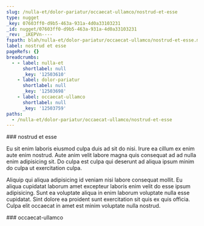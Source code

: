```yaml
---
slug: /nulla-et/dolor-pariatur/occaecat-ullamco/nostrud-et-esse
type: nugget
_key: 07603ff0-d9b5-463a-931a-4d0a33103231
_id: nugget/07603ff0-d9b5-463a-931a-4d0a33103231
_rev: _iKEPVn----
fspath: blah/nulla-et/dolor-pariatur/occaecat-ullamco/nostrud-et-esse.md
label: nostrud et esse
pageRefs: {}
breadcrumbs:
  - - label: nulla-et
      shortlabel: null
      _key: '12503610'
    - label: dolor-pariatur
      shortlabel: null
      _key: '12503698'
    - label: occaecat-ullamco
      shortlabel: null
      _key: '12503759'
paths:
  - /nulla-et/dolor-pariatur/occaecat-ullamco/nostrud-et-esse
---
```


<NuggetArea>
<Nugget slug="/nulla-et/dolor-pariatur/occaecat-ullamco/nostrud-et-esse" type="nugget" _key="07603ff0-d9b5-463a-931a-4d0a33103231" _id="nugget/07603ff0-d9b5-463a-931a-4d0a33103231" _rev="_iKEPVn----" fspath="blah/nulla-et/dolor-pariatur/occaecat-ullamco/nostrud-et-esse.md" label="nostrud et esse" paths="/nulla-et/dolor-pariatur/occaecat-ullamco/nostrud-et-esse">
<NuggetBody>
### nostrud et esse

Eu sit enim laboris eiusmod culpa duis ad sit do nisi. Irure ea cillum ex enim aute enim nostrud. Aute anim velit labore magna quis consequat ad ad nulla enim adipisicing sit. Do culpa est culpa qui deserunt ad aliqua ipsum minim do culpa ut exercitation culpa.

Aliquip qui aliqua adipisicing id veniam nisi labore consequat mollit. Eu aliqua cupidatat laborum amet excepteur laboris enim velit do esse ipsum adipisicing. Sunt ea voluptate aliqua in enim laborum voluptate nulla esse cupidatat. Sint dolore ea proident sunt exercitation sit quis ex quis officia. Culpa elit occaecat in amet est minim voluptate nulla nostrud.

</NuggetBody>
<Breadcrumbs>
<Crumbs>
<Crumb _key="12503610" label="nulla-et" /><Crumb _key="12503698" label="dolor-pariatur" /><Crumb _key="12503759" label="occaecat-ullamco" />
</Crumbs>
</Breadcrumbs>
</Nugget>

<NuggetsInbound>
</NuggetsInbound>
<NuggetsOutbound>
</NuggetsOutbound>
</NuggetArea>
<PassagesInbound>
<Passage direction="inbound" type="passage" _key="12503759" _id="passage/12503759" _rev="_iKEPVm6---" label="occaecat-ullamco" passage="occaecat-ullamco" fspath="blah/nulla-et/dolor-pariatur/occaecat-ullamco" paths="/nulla-et/dolor-pariatur/occaecat-ullamco" slug="/nulla-et/dolor-pariatur/occaecat-ullamco">
<NuggetBody>
### occaecat-ullamco

</NuggetBody>
<Breadcrumbs>
<Crumbs>
<Crumb _key="12503610" label="nulla-et" /><Crumb _key="12503698" label="dolor-pariatur" />
</Crumbs>
</Breadcrumbs>
</Passage>

</PassagesInbound>
<PassagesOutbound>
</PassagesOutbound>